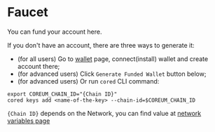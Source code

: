 # Faucet

You can fund your account here.

If you don't have an account, there are three ways to generate it:

-   (for all users) Go to [wallet](/docs/tools/wallets) page, connect(install) wallet and create account
    there;
-   (for advanced users) Click `Generate Funded Wallet` button below;
-   (for advanced users) Or run `cored` CLI command:

```
export COREUM_CHAIN_ID="{Chain ID}"
cored keys add <name-of-the-key> --chain-id=$COREUM_CHAIN_ID
```

`{Chain ID}` depends on the Network, you can find value at
[network variables page](/docs/tutorials/get-started/setup-cli)


<div className="mt-10">
    <Faucets />
</div>
